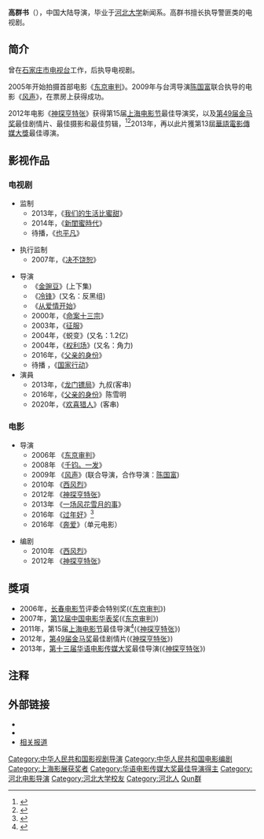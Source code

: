 {{艺人
|姓名 = 高群书
|类型 = 导演
|图片 = 
|图片尺寸 = 
|图片简介 = 
|本名 = 
|外文名 = 
|外文 = 
|罗马拼音 = 
|英文名 = 
|昵称 = 
|其他艺名 = 
|国籍 = {{PRC}}
|民族 = 
|籍贯 = 
|出生日期 = {{Birth date and age|1966|3|7}}
|出生地点 = 
|逝世日期 = 
|逝世地点 = 
|职业 = 
|语言 = 
|教育程度 = 
|母校 = [[河北大学|河北大学]]
|宗教信仰 = 
|配偶 = 
|儿女 = 
|父母 = 
|亲属 = 
|音乐类型 = 
|演奏乐器 = 
|出道地点 = 
|出道日期 = 
|出道作 = 
|代表作 = [[征服_(电视剧)|征服]]<br >[[风声_(电影)|风声]]<br />[[神探亨特张|神探亨特张]]
|著名角色 = 
|活跃年代 = 
|唱片公司 = 
|经纪公司 = 
|网站 = 
|相关团体 = 
|IMDb = nm2433588
|现任成员 = 
|过往成员 = 
|奖项 = 
}}
'''高群书'''（{{bd|1966年||catIdx=Gao高}}），中国大陆导演，毕业于[[河北大学|河北大学]]新闻系。高群书擅长执导警匪类的电视剧。

== 简介 ==
曾在[[石家庄市电视台|石家庄市电视台]]工作，后执导电视剧。

2005年开始拍摄首部电影《[[东京审判_(2006年电影)|东京审判]]》。2009年与台湾导演[[陈国富|陈国富]]联合执导的电影《[[风声_(电影)|风声]]》，在票房上获得成功。

2012年电影《[[神探亨特张|神探亨特张]]》获得第15届[[上海电影节|上海电影节]]最佳导演奖，以及[[第49届金马奖|第49届金马奖]]最佳剧情片、最佳摄影和最佳剪辑，<ref>{{cite web |url=http://ent.ifeng.com/movie/special/49goldenhorse/ceremony/detail_2012_11/24/19506485_0.shtml |language= |title=《神探亨特张》获最佳剧情片 评：庶民电影有时代意义 |publisher=凤凰网娱乐 |date=2012年11月24日 |accessdate= |archive-date=2013年1月10日 |archive-url=https://web.archive.org/web/20130110190347/http://ent.ifeng.com/movie/special/49goldenhorse/ceremony/detail_2012_11/24/19506485_0.shtml |dead-url=no }}</ref><ref>{{cite web |url=http://ent.ifeng.com/movie/special/49goldenhorse/djbd/detail_2012_11/24/19505521_0.shtml |language= |title=第49届台湾电影金马奖完整获奖名单 |publisher=凤凰网娱乐 |date=2012年11月24日 |accessdate= |archive-date=2012年12月5日 |archive-url=https://web.archive.org/web/20121205074706/http://ent.ifeng.com/movie/special/49goldenhorse/djbd/detail_2012_11/24/19505521_0.shtml |dead-url=no }}</ref>2013年，再以此片獲第13屆[[華語電影傳媒大獎|華語電影傳媒大獎]]最佳導演。

== 影视作品 ==
=== 电视剧 ===
* 监制
**2013年，《[[我们的生活比蜜甜|我们的生活比蜜甜]]》
**2014年，《[[新閨蜜時代|新閨蜜時代]]》
**待播，《[[也平凡|也平凡]]》

* 执行监制
**2007年，《[[决不饶恕|决不饶恕]]》

* 导演
**《[[金豌豆|金豌豆]]》(上下集)
**《[[冷锋_(电视剧)|冷锋]]》(又名：反黑组)
**《[[从爱情开始|从爱情开始]]》
**2000年，《[[命案十三宗|命案十三宗]]》
**2003年，《[[征服_(电视剧)|征服]]》
**2004年，《蜕变》(又名：1.2亿)
**2004年，《[[权利场|权利场]]》(又名：角力)
**2016年，《[[父亲的身份|父亲的身份]]》
**待播 ，《[[国家行动_(2020年电视剧)|国家行动]]》
* 演員
**2013年，《[[龙门镖局|龙门镖局]]》九叔(客串)
**2016年，《[[父亲的身份|父亲的身份]]》陈雪明
**2020年，《[[欢喜猎人|欢喜猎人]]》(客串)

=== 电影 ===
* 导演
**2006年 《[[东京审判_(2006年电影)|东京审判]]》
**2008年 《[[千钧。一发|千钧。一发]]》
**2009年 《[[风声_(电影)|风声]]》(联合导演，合作导演：[[陈国富|陈国富]])
**2010年 《[[西风烈_(2010年电影)|西风烈]]》
**2012年 《[[神探亨特张|神探亨特张]]》
**2013年 《[[一场风花雪月的事|一场风花雪月的事]]》
**2016年 《[[过年好|过年好]]》<ref>{{Cite web |url=http://ent.sina.com.cn/m/c/2015-12-30/doc-ifxncyar6013838.shtml |title=赵本山谈重返银幕：还以为没人敢再找我了 |accessdate=2015-12-30 |archive-date=2016-01-01 |archive-url=https://web.archive.org/web/20160101224857/http://ent.sina.com.cn/m/c/2015-12-30/doc-ifxncyar6013838.shtml |dead-url=no }}</ref>
**2016年 《[[奔爱|奔爱]]》（单元电影）

* 编剧
**2010年 《[[西风烈_(2010年电影)|西风烈]]》
**2012年 《[[神探亨特张|神探亨特张]]》

== 獎項 ==
*2006年，[[长春电影节|长春电影节]]评委会特别奖(《[[东京审判_(2006年电影)|东京审判]]》)
*2007年，[[第12届中国电影华表奖|第12届中国电影华表奖]](《[[东京审判_(2006年电影)|东京审判]]》)
*2011年，第15届[[上海电影节|上海电影节]]最佳导演<ref>{{cite web |url=http://ent.163.com/12/0624/21/84PV02K100032KMI.html |language= |title=第15届上海国际电影节落幕 高群书再获"金爵奖" |publisher=网易娱乐 |date=2012-06-24 |accessdate= |archive-date=2012-10-19 |archive-url=https://web.archive.org/web/20121019065933/http://ent.163.com/12/0624/21/84PV02K100032KMI.html |dead-url=no }}</ref>(《[[神探亨特张|神探亨特张]]》)
*2012年，[[第49届金马奖|第49届金马奖]]最佳剧情片(《[[神探亨特张|神探亨特张]]》)
*2013年，[[第十三届华语电影传媒大奖|第十三届华语电影传媒大奖]]最佳导演(《[[神探亨特张|神探亨特张]]》)

== 注释 ==
<references />

== 外部链接 ==
*{{mtime|1167078|高群书}}
*{{imdb|nm2433588}}
*[http://news.qq.com/a/20091009/000622_1.htm 相关报道] {{Wayback|url=http://news.qq.com/a/20091009/000622_1.htm |date=20160308174927 }}

{{高群书}}
{{中国电影华表奖优秀导演}}
{{华语电影传媒大奖最佳导演|第13屆}}

{{Authority control}}
{{DEFAULTSORT:Gao高}}
[[Category:中华人民共和国影视剧导演|Category:中华人民共和国影视剧导演]]
[[Category:中华人民共和国电影编剧|Category:中华人民共和国电影编剧]]
[[Category:上海影展获奖者|Category:上海影展获奖者]]
[[Category:华语电影传媒大奖最佳导演得主|Category:华语电影传媒大奖最佳导演得主]]
[[Category:河北电影导演|Category:河北电影导演]]
[[Category:河北大学校友|Category:河北大学校友]]
[[Category:河北人|Category:河北人]]
[[Category:高姓|Qun群]]